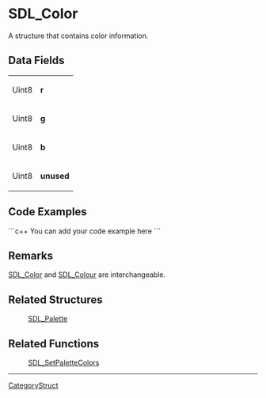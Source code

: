 <!-- pragma section-numbers off -->
<!-- pragma disable-camelcase -->

= SDL_Color =
A structure that contains color information.


== Data Fields ==
{|
|Uint8
|'''r'''
|-
|Uint8
|'''g'''
|-
|Uint8
|'''b'''
|-
|Uint8
|'''unused'''
|}

== Code Examples ==
```c++
You can add your code example here
```

== Remarks ==
[[SDL_Color]] and [[SDL_Colour]] are interchangeable.

== Related Structures ==
:[[SDL_Palette]]

== Related Functions ==
:[[SDL_SetPaletteColors]]

----
[[CategoryStruct]]
